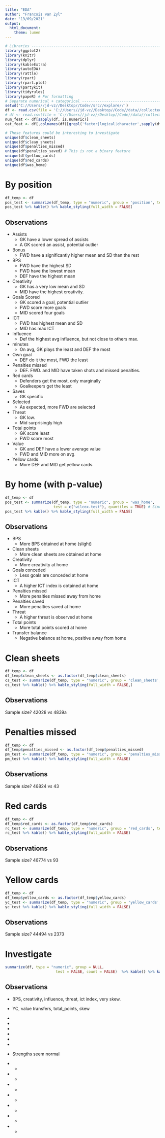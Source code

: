 ```yaml
---
title: "EDA"
author: "Francois van Zyl"
date: "13/09/2021"
output: 
  html_document: 
    theme: lumen
---
```



```r
# Libraries ---------------------------------------------------------------
library(ggplot2)
library(knitr)
library(dplyr)
library(kableExtra)
library(autoEDA)
library(rattle)
library(rpart)
library(rpart.plot)
library(partykit)
library(tidyrules)
library(papeR) # For formatting
# Separate numerical + categorical ----------------------------------------
setwd('C://Users//jd-vz//Desktop//Code//src//explore//')
df <- read.csv(file = 'C://Users//jd-vz//Desktop//Code//data//collected_fpl.csv')
# df <- read.csv(file = 'C://Users//jd-vz//Desktop//Code//data//collected_us.csv')
num_feat <- df[sapply(df, is.numeric)]
cat_feat <- df[,colnames(df)[grepl('factor|logical|character',sapply(df,class))]]


```



```r
# These features could be interesting to investigate
unique(df$clean_sheets)
unique(df$clean_sheets)
unique(df$penalties_missed) 
unique(df$penalties_saved) # This is not a binary feature
unique(df$yellow_cards)
unique(df$red_cards)
unique(df$was_home)
```
# By position

```r
df_temp <- df
pos_test <- summarize(df_temp, type = "numeric", group = 'position', test = FALSE, quantiles = TRUE)
pos_test %>% kable() %>% kable_styling(full_width = FALSE)
```
## Observations 
* Assists
  + GK have a lower spread of assists
  + A GK scored an assist, potential outlier
  
* Bonus
  + FWD have a significantly higher mean and SD than the rest

* BPS
  + FWD have the highest SD 
  + FWD have the lowest mean
  + DEF have the highest mean
  
* Creativity
  + GK has a very low mean and SD
  + MID have the highest creativity.
  
* Goals Scored
  + GK scored a goal, potential outlier
  + FWD score more goals
  + MID scored four goals
  
* ICT
  + FWD has highest mean and SD
  + MID has max ICT


* Influence
  + Def the highest avg influence, but not close to others max.

* minutes
  + On avg, GK plays the least and DEF the most

* Own goal
  + DEF do it the most, FWD the least

* Penalties missed
  + DEF. FWD. and MID have taken shots and missed penalties.

* Red cards
  + Defenders get the most, only marginally
  + Goalkeepers get the least

* Saves
  + GK specific

* Selected
  + As expected, more FWD are selected
  
* Threat
  + GK low.
  + Mid surprisingly high
  
* Total points
  + GK score least
  + FWD score most
  
* Value
  + GK and DEF have a lower average value
  + FWD and MID more on avg.

* Yellow cards
  + More DEF and MID get yellow cards

# By home (with p-value)

```r
df_temp <- df
pos_test <- summarize(df_temp, type = "numeric", group = 'was_home', 
                      test = c("wilcox.test"), quantiles = TRUE) # Since normality cannot be assumed
pos_test %>% kable() %>% kable_styling(full_width = FALSE) 
```

## Observations 

* BPS
  + More BPS obtained at home (slight)

* Clean sheets
  + More clean sheets are obtained at home

* Creativity
  + More creativity at home


* Goals conceded
  + Less goals are conceded at home

* ICT
  + A higher ICT index is obtained at home

* Penalties missed
  + More penalties missed away from home

* Penalties saved
  + More penalties saved at home

* Threat
  + A higher threat is observed at home

* Total points
  + More total points scored at home

* Transfer balance
  + Negative balance at home, positive away from home

# Clean sheets

```r
df_temp <- df
df_temp$clean_sheets <- as.factor(df_temp$clean_sheets)
cs_test <- summarize(df_temp, type = "numeric", group = 'clean_sheets', test = c("wilcox.test"))
cs_test %>% kable() %>% kable_styling(full_width = FALSE,) 
```

## Observations

Sample size? 42028 vs 4839a


# Penalties missed

```r
df_temp <- df
df_temp$penalties_missed <- as.factor(df_temp$penalties_missed)
pm_test <- summarize(df_temp, type = "numeric", group = 'penalties_missed', test = c("wilcox.test"))
pm_test %>% kable() %>% kable_styling(full_width = FALSE) 
```

## Observations

Sample size? 46824 vs 43 



# Red cards

```r
df_temp <- df
df_temp$red_cards <- as.factor(df_temp$red_cards)
rc_test <- summarize(df_temp, type = "numeric", group = 'red_cards', test = c("wilcox.test"))
rc_test %>% kable() %>% kable_styling(full_width = FALSE) 
```

## Observations

Sample size? 46774 vs 93


# Yellow cards

```r
df_temp <- df
df_temp$yellow_cards <- as.factor(df_temp$yellow_cards)
yc_test <- summarize(df_temp, type = "numeric", group = 'yellow_cards', test = c("wilcox.test"))
yc_test %>% kable() %>% kable_styling(full_width = FALSE) 
```

## Observations

Sample size? 44494 vs 2373





# Investigate

```r
summarize(df, type = "numeric", group = NULL,
                       test = FALSE, count = FALSE)  %>% kable() %>% kable_styling(full_width = FALSE) 
```

## Observations 

* BPS, creativity, influence, threat, ict index, very skew.

* YC, value transfers, total_points, skew

* 


* 


* 


* 


* 


* 


* Strengths seem normal





* 
  + 


* 
  + 


* 
  + 


* 
  + 


* 
  + 


* 
  + 


* 
  + 






